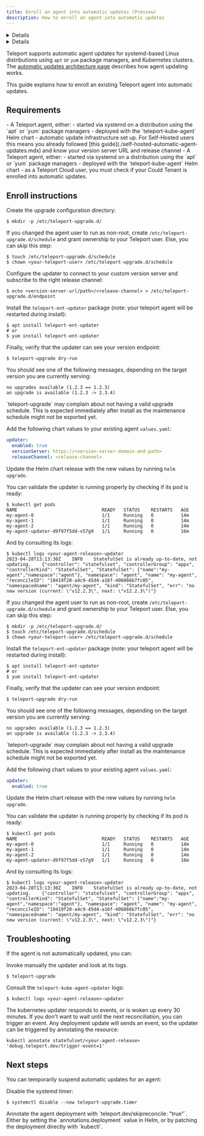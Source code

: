 ```yaml
---
title: Enroll an agent into automatic updates (Preview)
description: How to enroll an agent into automatic updates
---
```


<Details
  title="Version warning"
  opened={true}
  scope={["enterprise"]}
  scopeOnly={true}
  min="13.0"
>
  Automatic agent update is available starting from Teleport `13.0`.
</Details>
<Details
  title="Version warning"
  opened={true}
  scope={["cloud"]}
  scopeOnly={true}
  min="13.0"
>
  Automatic agent update is available starting from Teleport `13.0`.
  Teleport Cloud does not run Teleport 13 yet.
</Details>

Teleport supports automatic agent updates for
systemd-based Linux distributions using `apt` or `yum` package managers,
and Kubernetes clusters. The [automatic updates architecture 
page](../../architecture/agent-update-management.mdx) describes how agent
updating works.

This guide explains how to enroll an existing Teleport agent into automatic
updates.

## Requirements

<Tabs>
<TabItem label="Self-hosted">
- A Teleport agent, either:
  - started via systemd on a distribution using the `apt` or `yum` package managers
  - deployed with the `teleport-kube-agent` Helm chart
- automatic update infrastructure set up. For Self-Hosted users this means you
  already followed [this guide](./self-hosted-automatic-agent-updates.mdx) and
  know your version server URL and release channel
</TabItem>
<TabItem label="Teleport Cloud">
- A Teleport agent, either:
  - started via systemd on a distribution using the `apt` or `yum` package managers
  - deployed with the `teleport-kube-agent` Helm chart
- as a Teleport Cloud user, you must check if your Could Tenant is enrolled
  into automatic updates.
</TabItem>
</Tabs>

## Enroll instructions

<Tabs dropdownCaption="Cluster Type" dropdownSelected="Self-hosted">
<TabItem label="systemd" options="Self-hosted">

Create the upgrade configuration directory:

```code
$ mkdir -p /etc/teleport-upgrade.d/
```

If you changed the agent user to run as non-root, create
`/etc/teleport-upgrade.d/schedule` and grant ownership to your Teleport user.
Else, you can skip this step:

```code
$ touch /etc/teleport-upgrade.d/schedule
$ chown <your-teleport-user> /etc/teleport-upgrade.d/schedule
```

Configure the updater to connect to your custom version server and subscribe
to the right release channel:

```code
$ echo <version-server-url/path>/<release-channel> > /etc/teleport-upgrade.d/endpoint
```

Install the `teleport-ent-updater` package (note: your teleport agent will be restarted during install):

```code
$ apt install teleport-ent-updater
# or
$ yum install teleport-ent-updater
```

Finally, verify that the updater can see your version endpoint:

```code
$ teleport-upgrade dry-run
```

You should see one of the following messages, depending on the target version
you are currently serving:

```text
no upgrades available (1.2.3 == 1.2.3)
an upgrade is available (1.2.3 -> 2.3.4)
```

<Admonition type="note">
`teleport-upgrade` may complain about not having a valid upgrade schedule.
This is expected immediately after install as the maintenance schedule might
not be exported yet.
</Admonition>

</TabItem>

<TabItem label="teleport-kube-agent chart" options="Self-hosted">

Add the following chart values to your existing agent `values.yaml`:

```yaml
updater:
  enabled: true
  versionServer: https://<version-server-domain-and-path>
  releaseChannel: <release-channel>
```

Update the Helm chart release with the new values by running `helm upgrade`.

You can validate the updater is running properly by checking if its pod is ready:

```code
$ kubectl get pods
NAME                               READY   STATUS    RESTARTS   AGE
my-agent-0                         1/1     Running   0          14m
my-agent-1                         1/1     Running   0          14m
my-agent-2                         1/1     Running   0          14m
my-agent-updater-d9f97f5dd-v57g9   1/1     Running   0          16m
```

And by consulting its logs:

```code
$ kubectl logs <your-agent-release>-updater
2023-04-28T13:13:30Z	INFO	StatefulSet is already up-to-date, not updating.	{"controller": "statefulset", "controllerGroup": "apps", "controllerKind": "StatefulSet", "StatefulSet": {"name":"my-agent","namespace":"agent"}, "namespace": "agent", "name": "my-agent", "reconcileID": "10419f20-a4c9-45d4-a16f-406866b7fc05", "namespacedname": "agent/my-agent", "kind": "StatefulSet", "err": "no new version (current: \"v12.2.3\", next: \"v12.2.3\")"}
```

</TabItem>
<TabItem label="systemd " options="Teleport Cloud">

If you changed the agent user to run as non-root, create
`/etc/teleport-upgrade.d/schedule` and grant ownership to your Teleport user.
Else, you can skip this step:

```code
$ mkdir -p /etc/teleport-upgrade.d/
$ touch /etc/teleport-upgrade.d/schedule
$ chown <your-teleport-user> /etc/teleport-upgrade.d/schedule
```

Install the `teleport-ent-updater` package (note: your teleport agent will be restarted during install):

```code
$ apt install teleport-ent-updater
# or
$ yum install teleport-ent-updater
```

Finally, verify that the updater can see your version endpoint:

```code
$ teleport-upgrade dry-run
```

You should see one of the following messages, depending on the target version
you are currently serving:

```text
no upgrades available (1.2.3 == 1.2.3)
an upgrade is available (1.2.3 -> 2.3.4)
```

<Admonition type="note">
`teleport-upgrade` may complain about not having a valid upgrade schedule.
This is expected immediately after install as the maintenance schedule might
not be exported yet.
</Admonition>

</TabItem>
<TabItem label="teleport-kube-agent chart " options="Teleport Cloud">

Add the following chart values to your existing agent `values.yaml`:

```yaml
updater:
  enabled: true
```

Update the Helm chart release with the new values by running `helm upgrade`.

You can validate the updater is running properly by checking if its pod is ready:

```code
$ kubectl get pods
NAME                               READY   STATUS    RESTARTS   AGE
my-agent-0                         1/1     Running   0          14m
my-agent-1                         1/1     Running   0          14m
my-agent-2                         1/1     Running   0          14m
my-agent-updater-d9f97f5dd-v57g9   1/1     Running   0          16m
```

And by consulting its logs:

```code
$ kubectl logs <your-agent-release>-updater
2023-04-28T13:13:30Z	INFO	StatefulSet is already up-to-date, not updating.	{"controller": "statefulset", "controllerGroup": "apps", "controllerKind": "StatefulSet", "StatefulSet": {"name":"my-agent","namespace":"agent"}, "namespace": "agent", "name": "my-agent", "reconcileID": "10419f20-a4c9-45d4-a16f-406866b7fc05", "namespacedname": "agent/my-agent", "kind": "StatefulSet", "err": "no new version (current: \"v12.2.3\", next: \"v12.2.3\")"}
```

</TabItem>
</Tabs>

## Troubleshooting

If the agent is not automatically updated, you can:

<Tabs>
<TabItem label="systemd">

Invoke manually the updater and look at its logs.

```code
$ teleport-upgrade
```

</TabItem>
<TabItem label="teleport-kube-agent chart">

Consult the `teleport-kube-agent-updater` logs:

```code
$ kubectl logs <your-agent-release>-updater
```

<Admonition type="note">
The kubernetes updater responds to events, or is woken up every 30 minutes.
If you don't want to wait until the next reconciliation, you can trigger an
event. Any deployment update will sends an event, so the updater can be
triggered by annotating the resource:

```code
kubectl annotate statefulset/<your-agent-release> 'debug.teleport.dev/trigger-event=1'
```
</Admonition>
</TabItem>
</Tabs>

## Next steps

You can temporarily suspend automatic updates for an agent:

<Tabs>
<TabItem label="systemd">

Disable the systemd timer:

```code
$ systemctl disable --now teleport-upgrade.timer
```

</TabItem>
<TabItem label="teleport-kube-agent chart">
Annotate the agent deployment with `teleport.dev/skipreconcile: "true"`.
Either by setting the `annotations.deployment` value in Helm, or by patching
the deployment directly with `kubectl`.
</TabItem>
</Tabs>
